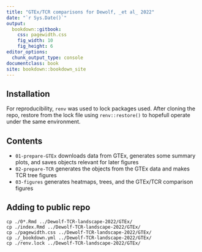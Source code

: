 ```yaml
---
title: "GTEx/TCR comparisons for Dewolf, _et al_ 2022"
date: "`r Sys.Date()`"
output:
  bookdown::gitbook: 
    css: pagewidth.css
    fig_width: 10
    fig_height: 6
editor_options: 
  chunk_output_type: console
documentclass: book
site: bookdown::bookdown_site
---
```



## Installation

For reproducibility, `renv` was used to lock packages used.  After cloning the repo, restore from the lock file using `renv::restore()` to hopefull operate under the same environment.


## Contents

- `01-prepare-GTEx` downloads data from GTEx, generates some summary plots, and saves objects relevant for later figures
- `02-prepare-TCR` generates the objects from the GTEx data and makes TCR tree figures
- `03-figures` generates heatmaps, trees, and the GTEx/TCR comparison figures

## Adding to public repo
```
cp ./0*.Rmd ../Dewolf-TCR-landscape-2022/GTEx/
cp ./index.Rmd ../Dewolf-TCR-landscape-2022/GTEx/
cp ./pagewidth.css ../Dewolf-TCR-landscape-2022/GTEx/
cp ./_bookdown.yml ../Dewolf-TCR-landscape-2022/GTEx/
cp ./renv.lock ../Dewolf-TCR-landscape-2022/GTEx/
```